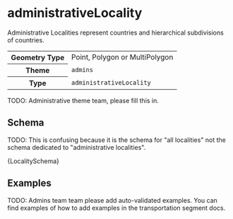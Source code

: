 
# administrativeLocality

Administrative Localities represent countries and hierarchical subdivisions
of countries.

<table>
  <tr>
    <th>Geometry Type</th>
    <td>Point, Polygon or MultiPolygon</td>
  </tr>
  <tr>
    <th>Theme</th>
    <td><code>admins</code></td>
  </tr>
  <tr>
    <th>Type</th>
    <td><code>administrativeLocality</code></td>
  </tr>
</table>

TODO: Administrative theme team, please fill this in.

## Schema

TODO: This is confusing because it is the schema for "all localities"
not the schema dedicated to "administrative localities".

<Tabs>
  <TabItem value="browsable" label="Browsable" default>
    <JSONSchemaViewer schema={ yamlLoad(LocalitySchema) } resolverOptions={ generateResolverOptions({remote: true, yamlBasePath: '/admins'})}/>
  </TabItem>
  <TabItem value="yaml" label="YAML" default>
    <CodeBlock language="jsx">{LocalitySchema}</CodeBlock>
  </TabItem>
</Tabs>

## Examples

TODO: Admins team team please add auto-validated examples. You can find
      examples of how to add examples in the transportation segment
      docs.
